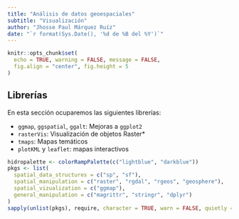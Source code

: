 ```yaml
---
title: "Análisis de datos geoespaciales"
subtitle: "Visualización"
author: "Jhosse Paul Márquez Ruíz"
date: "`r format(Sys.Date(), '%d de %B del %Y')`"
---
```


```r
knitr::opts_chunk$set(
  echo = TRUE, warning = FALSE, message = FALSE,
  fig.align = "center", fig.height = 5
)
```

## Librerías
En esta sección ocuparemos las siguientes librerías:

- `ggmap`, `ggspatial`, `ggalt`: Mejoras a `ggplot2`
- `rasterVis`: Visualización de objetos Raster*
- `tmaps`: Mapas temáticos
- `plotKML` y `leaflet`: mapas interactivos

```r
hidropalette <- colorRampPalette(c("lightblue", "darkblue"))
pkgs <- list(
  spatial_data_structures = c("sp", "sf"),
  spatial_manipulation = c("raster", "rgdal", "rgeos", "geosphere"),
  spatial_vizualization = c("ggmap"),
  general_manipulation = c("magrittr", "stringr", "dplyr")
)
sapply(unlist(pkgs), require, character = TRUE, warn = FALSE, quietly = TRUE)
```
